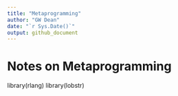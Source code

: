 ```yaml
---
title: "Metaprogramming"
author: "GW Dean"
date: "`r Sys.Date()`"
output: github_document
---
```

# Notes on Metaprogramming

library(rlang)
library(lobstr)